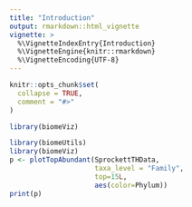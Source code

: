 ```yaml
---
title: "Introduction"
output: rmarkdown::html_vignette
vignette: >
  %\VignetteIndexEntry{Introduction}
  %\VignetteEngine{knitr::rmarkdown}
  %\VignetteEncoding{UTF-8}
---
```


```r
knitr::opts_chunk$set(
  collapse = TRUE,
  comment = "#>"
)
```

```r
library(biomeViz)
```

```r
library(biomeUtils)
library(biomeViz)
p <- plotTopAbundant(SprockettTHData,
                     taxa_level = "Family",
                     top=15L,
                     aes(color=Phylum))
print(p)
```


